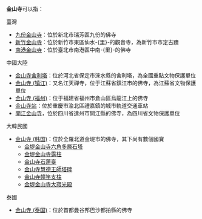 '''金山寺'''可以指：

;臺灣
*[[九份金山寺|九份金山寺]]：位於新北市瑞芳區九份的佛寺
*[[新竹金山寺|新竹金山寺]]：位於新竹市東區仙水-{里}-的觀音寺，為新竹市市定古蹟
*[[南港金山寺|南港金山寺]]：位於臺北市南港區中南-{里}-的佛寺

;中國大陸
*[[金山寺舍利塔|金山寺舍利塔]]：位於河北省保定市淶水縣的舍利塔，為全國重點文物保護單位
*[[金山寺_(镇江)|金山寺 (镇江)]]：又名江天禪寺，位于江蘇省鎮江市的佛寺，為江蘇省文物保護單位
*[[金山寺_(福州)|金山寺 (福州)]]：位于福建省福州市倉山區烏龍江上的佛寺
*[[金山寺站|金山寺站]]：位於重慶市渝北區禮嘉鎮的城市軌道交通車站
*[[開江金山寺|開江金山寺]]，位於四川省達州市開江縣的佛寺，為四川省文物保護單位

;大韓民國
*[[金山寺_(韩国)|金山寺 (韩国)]]：位於全羅北道金堤市的佛寺，其下尚有數個國寶
**[[金堤金山寺六角多層石塔|金堤金山寺六角多層石塔]]
**[[金堤金山寺露柱|金堤金山寺露柱]]
**[[金山寺石蓮臺|金山寺石蓮臺]]
**[[金山寺慧德王師塔碑|金山寺慧德王師塔碑]]
**[[金山寺幢竿支柱|金山寺幢竿支柱]]
**[[金堤金山寺大寂光殿|金堤金山寺大寂光殿]]

;泰國
*[[金山寺_(泰国)|金山寺 (泰国)]]：位於首都曼谷邦巴沙都拍縣的佛寺

{{disambig|Cat=三字佛寺消歧義|G}}
